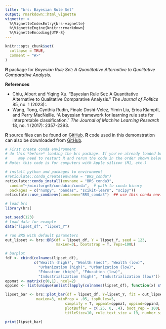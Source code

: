 ```yaml
---
title: "brs: Bayesian Rule Set"
output: rmarkdown::html_vignette
vignette: >
  %\VignetteIndexEntry{brs-vignette}
  %\VignetteEngine{knitr::rmarkdown}
  %\VignetteEncoding{UTF-8}
---
```


```r
knitr::opts_chunk$set(
  collapse = TRUE,
  comment = "#>"
)
```

**R** package for *Bayesian Rule Set: A Quantitative Alternative to Qualitative Comparative Analysis.*

**References**: 
 
 - Chiu, Albert and Yiqing Xu. "Bayesian Rule Set: A Quantitative Alternative to Qualitative Comparative Analysis." *The Journal of Politics* 85, no. 1 (2023):. 
 - Wang, Tong, Cynthia Rudin, Finale Doshi-Velez, Yimin Liu, Erica Klampfl, and Perry MacNeille. "A bayesian framework for learning rule sets for interpretable classification." *The Journal of Machine Learning Research* 18, no. 1 (2017): 2357-2393.
 
**R** source files can be found on [GitHub](https://github.com/albert-chiu/brs). **R** code used in this demonstration can also be downloaded from [GitHub](https://github.com/albert-chiu/brs/tree/main/vignettes).


```r
# First create conda environment 
# do this *before* loading the brs package. If you've already loaded brs, you 
#     may need to restart R and rerun the code in the order shown below
# Note: this code is for computers with Apple silicon (M1, etc.)

# install python and packages to environment
#reticulate::conda_create(envname = "BRS_conda")
reticulate::conda_install(envname = "BRS_conda3",
  conda="~/miniforge3/condabin/conda",  # path to conda binary
  packages = c("numpy", "pandas", "scikit-learn", "scipy"))
reticulate::use_condaenv(condaenv="BRS_conda3")  ## use this conda environment for BRS

# load brs
library(brs)
```

```r
set.seed(123)
# load data for example
data("lipset_df", "lipset_Y")  

# run BRS with default parameters
out_lipset <- brs::BRS(df = lipset_df, Y = lipset_Y, seed = 123, 
                       maxLen=3L, bootstrap = T, reps=100L)
```

```r
# barplot
fdf <- cbind(colnames(lipset_df),
             c("Wealth (high)", "Wealth (med)", "Wealth (low)",
               "Urbanization (high)", "Urbanization (low)", 
               "Education (high)", "Education (low)", 
               "Industrialization (high)", "Industrialization (low)"))
oppmat <- matrix(c(0,1), ncol=2)
oppind <- list(unique(unlist(lapply(colnames(lipset_df), function(x) strsplit(x, "_")[[1]][[1]])))[2:4])

lipset_bar <- brs::plot_bar(df = lipset_df, Y=lipset_Y, fit = out_lipset, featureLabels = fdf,
              maxLen=3, minProp = .05, topRules=5, 
                           simplify = T, oppmat=oppmat, oppind=oppind, and =" & ",
                           plotBuffer = c(.25, 0, .4), boot_rep = 100L,
                           titleSize=10, rule_text_size = 10, number_size = 10)
```

```r
print(lipset_bar)
```
